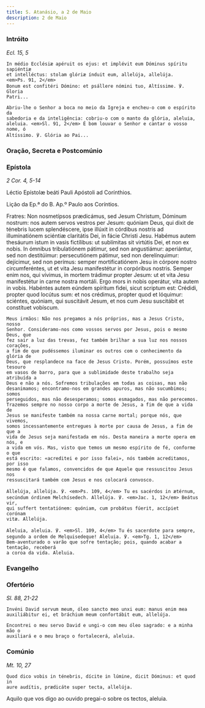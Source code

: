 ```yaml
---
title: S. Atanásio, a 2 de Maio
description: 2 de Maio
---
```


### Intróito

<em>Ecl. 15, 5</em>

<div class="side-by-side not-content">

    In médio Ecclésiæ apéruit os ejus: et implévit eum Dóminus spíritu sapiéntiæ
    et intelléctus: stolam glóriæ índuit eum, allelúja, allelúja.
    <em>Ps. 91, 2</em>
    Bonum est confitéri Dómino: et psállere nómini tuo, Altíssime. ℣. Gloria
    Patri...

    Abriu-lhe o Senhor a boca no meio da Igreja e encheu-o com o espírito da
    sabedoria e da inteligência: cobriu-o com o manto da glória, aleluia,
    aleluia. <em>Sl. 91, 2</em> É bom louvar o Senhor e cantar o vosso nome, ó
    Altíssimo. ℣. Glória ao Pai...

</div>

### Oração, Secreta e Postcomúnio


<LinkCard
  href="/missal/comum/12confessorespontifices2"
  title="Confessores Pontífices - Missa Sacerdótes tui"
/>

### Epístola

<em>2 Cor. 4, 5-14</em>

<div class="side-by-side not-content">

Léctio Epístolæ beáti Pauli Apóstoli ad Corínthios.

Lição da Ep.ª do B. Ap.º Paulo aos Coríntios.

  <span>
    Fratres: Non nosmetípsos prædicámus, sed Jesum Christum, Dóminum nostrum:
    nos autem servos vestros per Jesum: quóniam Deus, qui dixit de ténebris
    lucem splendéscere, ipse illúxit in córdibus nostris ad illuminatiónem
    sciéntiæ claritátis Dei, in fácie Christi Jesu. Habémus autem thesáurum
    istum in vasis fictílibus: ut sublímitas sit virtútis Dei, et non ex nobis.
    In ómnibus tribulatiónem pátimur, sed non angustiámur: aperiántur, sed non
    destitúimur: persecutiónem pátimur, sed non derelínquimur: dejícimur, sed
    non perímus: semper mortificatiónem Jesu in córpore nostro circumferéntes,
    ut et vita Jesu manifestétur in corpóribus nostris. Semper enim nos, qui
    vívimus, in mortem trádimur propter Jesum: ut et vita Jesu manifestétur in
    carne nostra mortáli. Ergo mors in nobis operátur, vita autem in vobis.
    Habéntes autem eúndem spíritum fidei, sicut scriptum est: Crédidi, propter
    quod locútus sum: et nos crédimus, propter quod et lóquimur: sciéntes,
    quóniam, qui suscitávit Jesum, et nos cum Jesu suscitábit et constítuet
    vobíscum.

    Meus irmãos: Não nos pregamos a nós próprios, mas a Jesus Cristo, nosso
    Senhor. Consideramo-nos como vossos servos por Jesus, pois o mesmo Deus, que
    fez sair a luz das trevas, fez também brilhar a sua luz nos nossos corações,
    a fim de que pudéssemos iluminar os outros com o conhecimento da glória de
    Deus, que resplandece na face de Jesus Cristo. Porém, possuímos este tesouro
    em vasos de barro, para que a sublimidade deste trabalho seja atribuída a
    Deus e não a nós. Sofremos tribulações em todas as coisas, mas não
    desanimamos; encontramo-nos em grandes apuros, mas não sucumbimos; somos
    perseguidos, mas não desesperamos; somos esmagados, mas não perecemos.
    Trazemos sempre no nosso corpo a morte de Jesus, a fim de que a vida de
    Jesus se manifeste também na nossa carne mortal; porque nós, que vivemos,
    somos incessantemente entregues à morte por causa de Jesus, a fim de que a
    vida de Jesus seja manifestada em nós. Desta maneira a morte opera em nós, e
    a vida em vós. Mas, visto que temos um mesmo espírito de fé, conforme o que
    está escrito: «acreditei e por isso falei», nós também acreditamos, por isso
    mesmo é que falamos, convencidos de que Aquele que ressuscitou Jesus nos
    ressuscitará também com Jesus e nos colocará convosco.

</div>

<div class="side-by-side not-content">

    Allelúja, allelúja. ℣. <em>Ps. 109, 4</em> Tu es sacérdos in ætérnum,
    secúndum órdinem Melchísedech. Allelúja. ℣. <em>Jac. 1, 12</em> Beátus vir,
    qui suffert tentatiónem: quóniam, cum probátus fúerit, accípiet corónam
    vitæ. Allelúja.

    Aleluia, aleluia. ℣. <em>Sl. 109, 4</em> Tu és sacerdote para sempre,
    segundo a ordem de Melquisedeque! Aleluia. ℣. <em>Tg. 1, 12</em>
    Bem-aventurado o varão que sofre tentação; pois, quando acabar a tentação, receberá
    a coroa da vida. Aleluia.

</div>

### Evangelho

<LinkCard
  href="/missal/santos/03-18#evangelho"
  title="S. Cirilo de Jerusalém, B. Conf. e Doutor"
/>

### Ofertório

<em>Sl. 88, 21-22</em>

<div class="side-by-side not-content">

    Invéni David servum meum, óleo sancto meo unxi eum: manus enim mea
    auxiliábitur ei, et bráchium meum confortábit eum, allelúja.

    Encontrei o meu servo David e ungi-o com meu óleo sagrado: e a minha mão o
    auxiliará e o meu braço o fortalecerá, aleluia.

</div>

### Comúnio

<em>Mt. 10, 27</em>

<div class="side-by-side not-content">

    Quod dico vobis in ténebris, dícite in lúmine, dicit Dóminus: et quod in
    aure audítis, prædicáte super tecta, allelúja.
  </span>

Aquilo que vos digo ao ouvido pregai-o sobre os tectos, aleluia.

</div>
